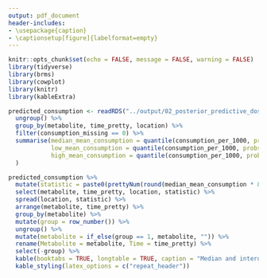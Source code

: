 ```yaml
---
output: pdf_document
header-includes:
- \usepackage{caption}
- \captionsetup[figure]{labelformat=empty}
---
```


```r
knitr::opts_chunk$set(echo = FALSE, message = FALSE, warning = FALSE)
library(tidyverse)
library(brms)
library(cowplot)
library(knitr)
library(kableExtra)

predicted_consumption <- readRDS("../output/02_posterior_predictive_doses.rds") %>%
  ungroup() %>%
  group_by(metabolite, time_pretty, location) %>%
  filter(consumption_missing == 0) %>%
  summarise(median_mean_consumption = quantile(consumption_per_1000, probs = 0.5, na.rm = FALSE),
            low_mean_consumption = quantile(consumption_per_1000, probs = 0.25, na.rm = FALSE),
            high_mean_consumption = quantile(consumption_per_1000, probs = 0.75, na.rm = FALSE),
  )
```

```r
predicted_consumption %>% 
  mutate(statistic = paste0(prettyNum(round(median_mean_consumption * 80.651, digits = 0), big.mark = ","), " (", prettyNum(round(low_mean_consumption * 80.651, digits = 0), big.mark = ","), ", ", prettyNum(round(high_mean_consumption * 80.651, digits = 0), big.mark = ","), ")", sep = "")) %>%
  select(metabolite, time_pretty, location, statistic) %>%
  spread(location, statistic) %>%
  arrange(metabolite, time_pretty) %>%
  group_by(metabolite) %>%
  mutate(group = row_number()) %>%
  ungroup() %>%
  mutate(metabolite = if_else(group == 1, metabolite, "")) %>%
  rename(Metabolite = metabolite, Time = time_pretty) %>%
  select(-group) %>%
  kable(booktabs = TRUE, longtable = TRUE, caption = "Median and interquartile range of estimated distribution of doses in stadium by metabolite, time, and location.") %>%
  kable_styling(latex_options = c("repeat_header"))
```

